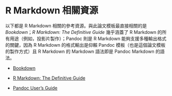# R Markdown 相關資源 {#rmd-resources}

以下都是 R Markdown 相關的參考資源。與此論文模板最直接相關的是 *Bookdown*；*R Markdown: The Definitive Guide* 幾乎涵蓋了 R Markdown 的所有用途（例如，投影片製作）；Pandoc 則是 R Markdown 能夠支援多種輸出格式的關鍵，因為 R Markdown 的格式輸出是仰賴 Pandoc 模板（也是這個論文模板的製作方式）且 R Markdown 的 Markdown 語法即是 Pandoc Markdown 的語法。

- [Bookdown](https://bookdown.org/yihui/bookdown)

- [R Markdown: The Definitive Guide](https://bookdown.org/yihui/rmarkdown)

- [Pandoc User’s Guide](http://pandoc.org/MANUAL.html)
